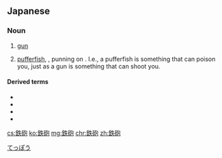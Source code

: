 ==Japanese==
{{ja-kanjitab|てつ|ほう|k1=てっ|k2=ぽう|yomi=on}}

===Noun===
{{ja-noun|てっぽう}}

# [[gun]]
# {{lb|ja|Kansai|slang|sort=てっぽう}} [[pufferfish]], {{ja-r|河豚|ふぐ}}, punning on {{ja-r|当たる|gloss=poisoned or shot|あたる}}. I.e., a pufferfish is something that can poison you, just as a gun is something that can shoot you.

====Derived terms====
{{der-top}}
* {{ja-r|鉄砲魚|てっぽううお}}
* {{ja-r|鉄砲蝦|てっぽうえび}}
* {{ja-r|鉄砲水|てっぽうみず}}
* {{ja-r|鉄砲百合|てっぽうゆり}}
{{der-bottom}}

[[Category:ja:Fish|てっぽう]]

[[cs:鉄砲]]
[[ko:鉄砲]]
[[mg:鉄砲]]
[[chr:鉄砲]]
[[zh:鉄砲]]